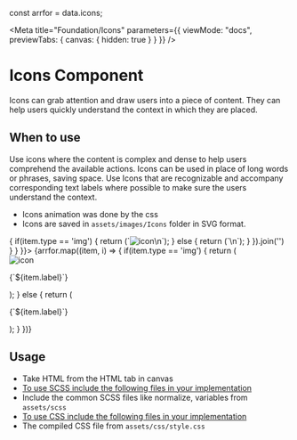 const arrfor = data.icons;

<Meta
  title="Foundation/Icons"
  parameters={{
    viewMode: "docs",
    previewTabs: {
      canvas: { hidden: true }
    }
  }}
/>

<style>{`
  #story--foundation-icons--icons {
    display: flex;
    flex-wrap: wrap;    
    align-items: center;
  }
  #story--foundation-icons--icons > div {
    width: 25%;
    text-align: center;
    margin-bottom: 30px;
  }
  #story--foundation-icons--icons > div > div {
      margin: 0 auto;
  }
`}</style>

# Icons Component
Icons can grab attention and draw users into a piece of content. They can help users quickly understand the context in which they are placed.

## When to use
Use icons where the content is complex and dense to help users comprehend the available actions.
Icons can be used in place of long words or phrases, saving space.
Use Icons that are recognizable and accompany corresponding text labels where possible to make sure the users understand the context.

- Icons animation was done by the css
- Icons are saved in <code>assets/images/Icons</code> folder in SVG format.

<Canvas>
  <Story name="Icons" parameters={{ docs: { source: { code: 
    arrfor.map((item, i) => {
         if(item.type == 'img') {
           return (`<img src="icons/${item.name}.svg" alt="icon"/>\n`);
          } else {
           return (`<span class="${item.name}"></span>\n`);
         }
      }).join('')
   } } }}>
    {arrfor.map((item, i) => {
      if(item.type == 'img') {
        return (<div><img src={`icons/${item.name}.svg`} alt="icon"/>
        <p>{`${item.label}`}</p></div>);
      } else {
        return (<div><span class={`${item.name}`}></span><p>{`${item.label}`}</p></div>);
      }
    })}
  </Story>
</Canvas>

## Usage

- Take HTML from the HTML tab in canvas
- <u>To use SCSS include the following files in your implementation</u>
- Include the common SCSS files like normalize, variables from <code>assets/scss</code>
- <u>To use CSS include the following files in your implementation</u>
- The compiled CSS file from <code>assets/css/style.css</code>
